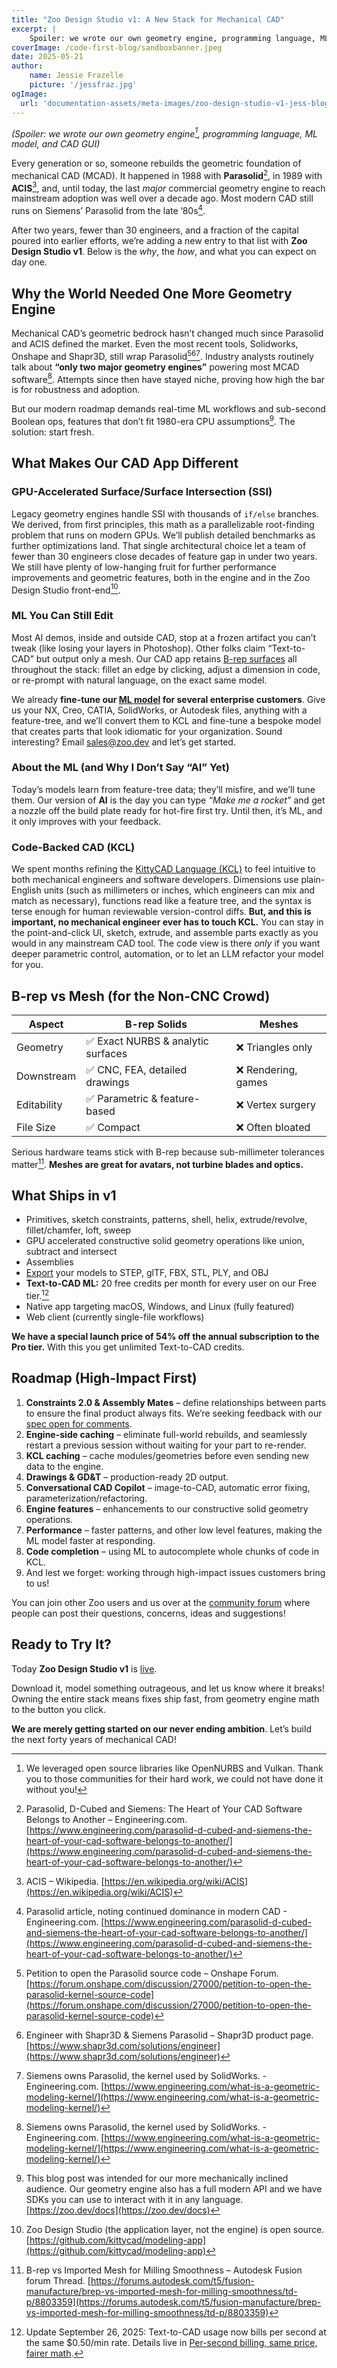 ```yaml
---
title: "Zoo Design Studio v1: A New Stack for Mechanical CAD"
excerpt: |
    Spoiler: we wrote our own geometry engine, programming language, ML model, and CAD GUI
coverImage: /code-first-blog/sandboxbanner.jpeg
date: 2025-05-21
author:
    name: Jessie Frazelle
    picture: '/jessfraz.jpg'
ogImage:
  url: 'documentation-assets/meta-images/zoo-design-studio-v1-jess-blog.jpg'
---
```


*(Spoiler: we wrote our own geometry engine[^1], programming language, ML model, and CAD
GUI)*

Every generation or so, someone rebuilds the geometric foundation of
mechanical CAD (MCAD). It happened in 1988 with **Parasolid**[^2], in 1989 with
**ACIS**[^3], and, until today, the last *major* commercial geometry engine to reach
mainstream adoption was well over a decade ago. Most modern CAD still runs on
Siemens’ Parasolid from the late ’80s[^4].

After two years, fewer than 30 engineers, and a fraction of the capital
poured into earlier efforts, we’re adding a new entry to that list with
**Zoo Design Studio v1**. Below is the *why*, the *how*, and what you can
expect on day one.

## Why the World Needed One More Geometry Engine

Mechanical CAD’s geometric bedrock hasn’t changed much since Parasolid
and ACIS defined the market. Even the most recent tools, Solidworks, Onshape and
Shapr3D, still wrap Parasolid[^5][^6][^7]. Industry analysts routinely talk about
**“only two major geometry engines”** powering most MCAD software[^7]. Attempts since
then have stayed niche, proving how high the bar is for robustness and
adoption.

But our modern roadmap demands real-time ML workflows and sub-second Boolean ops,
features that don’t fit 1980-era CPU assumptions[^9]. The solution: start fresh.

## What Makes Our CAD App Different

### GPU-Accelerated Surface/Surface Intersection (SSI)

Legacy geometry engines handle SSI with thousands of `if/else` branches. We derived, from first principles, this math as a parallelizable root-finding problem that runs on modern GPUs. We’ll publish detailed benchmarks as further optimizations land. That
single architectural choice let a team of fewer than 30 engineers close
decades of feature gap in under two years. We still have plenty of low-hanging
fruit for further performance improvements and geometric features, both in the engine and in the Zoo Design Studio front-end[^10].

### ML You Can Still Edit

Most AI demos, inside and outside CAD, stop at a frozen artifact you can’t tweak
(like losing your layers in Photoshop). Other folks claim “Text-to-CAD” but output only a
mesh. Our CAD app retains [B-rep surfaces](#b-rep-vs-mesh-for-the-non-cnc-crowd) all throughout the stack: fillet an edge by
clicking, adjust a dimension in code, or re-prompt with natural language, on
the exact same model.

We already **fine-tune our [ML model](/research/introducing-text-to-cad) for several enterprise customers**. Give us your NX,
Creo, CATIA, SolidWorks, or Autodesk files, anything with a feature-tree, and we’ll
convert them to KCL and fine-tune a bespoke model that creates parts that look idiomatic for your organization. Sound interesting? Email [sales@zoo.dev](mailto:sales@zoo.dev) and let’s get started.

### About the ML (and Why I Don’t Say “AI” Yet)

Today’s models learn from feature-tree data; they’ll misfire, and we’ll tune
them. Our version of **AI** is the day you can type *“Make me a rocket”* and get a nozzle
off the build plate ready for hot-fire first try. Until then, it’s ML, and it only
improves with your feedback.

### Code-Backed CAD (KCL)

We spent months refining the [KittyCAD Language (KCL)](/research/introducing-kcl) to feel
intuitive to both mechanical engineers and software developers. Dimensions use
plain-English units (such as millimeters or inches, which engineers can mix and match as necessary), functions read like a feature tree, and the
syntax is terse enough for human reviewable version-control diffs. **But, and this is
important, no mechanical engineer ever has to touch KCL.** You can stay in the
point-and-click UI, sketch, extrude, and assemble parts exactly as you would
in any mainstream CAD tool. The code view is there *only* if you want deeper
parametric control, automation, or to let an LLM refactor your model for you.

## B-rep vs Mesh (for the Non-CNC Crowd)

| Aspect      | B-rep Solids                                 | Meshes               |
|-------------|----------------------------------------------|----------------------|
| Geometry    | ✅ Exact NURBS & analytic surfaces           | ❌ Triangles only    |
| Downstream  | ✅ CNC, FEA, detailed drawings               | ❌ Rendering, games  |
| Editability | ✅ Parametric & feature-based                | ❌ Vertex surgery    |
| File Size   | ✅ Compact                                   | ❌ Often bloated     |

Serious hardware teams stick with B-rep because sub-millimeter tolerances
matter[^11]. **Meshes are great for avatars, not turbine blades and optics.**

## What Ships in v1

* Primitives, sketch constraints, patterns, shell, helix, extrude/revolve,
  fillet/chamfer, loft, sweep
* GPU accelerated constructive solid geometry operations like union, subtract and intersect
* Assemblies
* [Export](/research/a-practical-overview-of-cad-file-formats) your models to STEP, glTF, FBX, STL, PLY, and OBJ
* **Text-to-CAD ML:** 20 free credits per month for every user on our Free tier.[^billing-update-2025]
* Native app targeting macOS, Windows, and Linux (fully featured)
* Web client (currently single-file workflows)

**We have a special launch price of 54% off the annual subscription to the Pro tier.** With this you get unlimited Text-to-CAD credits.

## Roadmap (High-Impact First)

1. **Constraints 2.0 & Assembly Mates** – define relationships between parts to ensure the final product always fits. We’re seeking feedback with our [spec open for comments](https://github.com/KittyCAD/kcl-experiments/pull/20).
2. **Engine-side caching** – eliminate full-world rebuilds, and seamlessly restart a previous session without waiting for your part to re-render.
3. **KCL caching** – cache modules/geometries before even sending new data to the engine.
4. **Drawings & GD&T** – production-ready 2D output.
5. **Conversational CAD Copilot** – image-to-CAD, automatic error fixing, parameterization/refactoring.
6. **Engine features** – enhancements to our constructive solid geometry operations.
7. **Performance** – faster patterns, and other low level features, making the ML model faster at responding.
8. **Code completion** – using ML to autocomplete whole chunks of code in KCL.
9. And lest we forget: working through high-impact issues customers bring to us!

You can join other Zoo users and us over at the [community forum](https://community.zoo.dev/) where people can post their questions, concerns, ideas and suggestions!

## Ready to Try It?

Today **Zoo Design Studio v1** is [live](https://zoo.dev/design-studio).

Download it, model something outrageous, and let us know where it breaks! Owning the entire stack means fixes ship fast, from geometry engine math to the button you click.

**We are merely getting started on our never ending ambition**. Let’s build the next forty years of mechanical CAD!

[^1]: We leveraged open source libraries like OpenNURBS and Vulkan. Thank you to those communities for their hard work, we could not have done it without you!
[^2]: Parasolid, D-Cubed and Siemens: The Heart of Your CAD Software Belongs
      to Another – Engineering.com. [https://www.engineering.com/parasolid-d-cubed-and-siemens-the-heart-of-your-cad-software-belongs-to-another/](https://www.engineering.com/parasolid-d-cubed-and-siemens-the-heart-of-your-cad-software-belongs-to-another/)
[^3]: ACIS – Wikipedia. [https://en.wikipedia.org/wiki/ACIS](https://en.wikipedia.org/wiki/ACIS)
[^4]: Parasolid article, noting continued dominance in modern CAD - Engineering.com. [https://www.engineering.com/parasolid-d-cubed-and-siemens-the-heart-of-your-cad-software-belongs-to-another/](https://www.engineering.com/parasolid-d-cubed-and-siemens-the-heart-of-your-cad-software-belongs-to-another/)
[^5]: Petition to open the Parasolid source code – Onshape Forum. [https://forum.onshape.com/discussion/27000/petition-to-open-the-parasolid-kernel-source-code](https://forum.onshape.com/discussion/27000/petition-to-open-the-parasolid-kernel-source-code)
[^6]: Engineer with Shapr3D & Siemens Parasolid – Shapr3D product page. [https://www.shapr3d.com/solutions/engineer](https://www.shapr3d.com/solutions/engineer)
[^7]: Siemens owns Parasolid, the kernel used by SolidWorks. - Engineering.com. [https://www.engineering.com/what-is-a-geometric-modeling-kernel/](https://www.engineering.com/what-is-a-geometric-modeling-kernel/)
[^9]: This blog post was intended for our more mechanically inclined audience. Our geometry engine also has a full modern API and we have SDKs you can use to interact with it in any language. [https://zoo.dev/docs](https://zoo.dev/docs)
[^10]: Zoo Design Studio (the application layer, not the engine) is open source. [https://github.com/kittycad/modeling-app](https://github.com/kittycad/modeling-app)
[^11]: B-rep vs Imported Mesh for Milling Smoothness – Autodesk Fusion forum
      Thread. [https://forums.autodesk.com/t5/fusion-manufacture/brep-vs-imported-mesh-for-milling-smoothness/td-p/8803359](https://forums.autodesk.com/t5/fusion-manufacture/brep-vs-imported-mesh-for-milling-smoothness/td-p/8803359)

[^billing-update-2025]: Update September 26, 2025: Text-to-CAD usage now bills per second at the same $0.50/min rate. Details live in [Per-second billing, same price, fairer math](/blog/per-second-billing).
